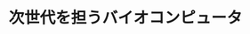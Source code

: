 ﻿---
title: "次世代を担うバイオコンピュータ"
category: "生命理工学院"
vol: "19"
interviewee: "相澤 益男 "
url: ""
tags: []
pdf: "19-5.pdf"
facephoto: ""
career: ""
preface: "------------"
---
